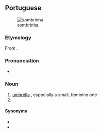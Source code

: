 ==Portuguese==
[[File:E Phillips Fox - The green parasol, 1912.jpg|thumb|sombrinha]]

===Etymology===
From {{af|pt|sombra|t1=shade; shadow|-inho|alt2=-inha}}.

===Pronunciation===
{{pt-IPA}}
* {{hyph|pt|som|bri|nha}}

===Noun===
{{pt-noun|f|s}}

# [[umbrella]] {{gloss|cloth-covered frame used for protection against rain or sunlight}}, especially a small, feminine one
# {{diminutive of|pt|sombra}}

====Synonyms====
* {{l|pt|umbela}}
* {{l|pt|guarda-chuva}}